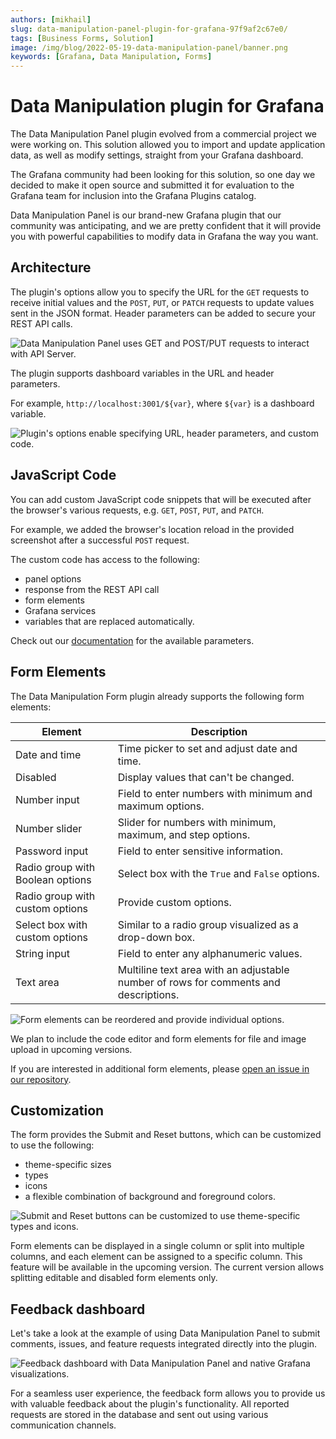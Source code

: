```yaml
---
authors: [mikhail]
slug: data-manipulation-panel-plugin-for-grafana-97f9af2c67e0/
tags: [Business Forms, Solution]
image: /img/blog/2022-05-19-data-manipulation-panel/banner.png
keywords: [Grafana, Data Manipulation, Forms]
---
```



# Data Manipulation plugin for Grafana

The Data Manipulation Panel plugin evolved from a commercial project we were working on. This solution allowed you to import and update application data, as well as modify settings, straight from your Grafana dashboard.

The Grafana community had been looking for this solution, so one day we decided to make it open source and submitted it for evaluation to the Grafana team for inclusion into the Grafana Plugins catalog.

Data Manipulation Panel is our brand-new Grafana plugin that our community was anticipating, and we are pretty confident that it will provide you with powerful capabilities to modify data in Grafana the way you want.

<Youtube
  id="DXALVG8GijM"
  title="Manual data entry and user input into dashboard."
/>

## Architecture

The plugin's options allow you to specify the URL for the `GET` requests to receive initial values and the `POST`, `PUT`, or `PATCH` requests to update values sent in the JSON format. Header parameters can be added to secure your REST API calls.

<Image
  title="Data Manipulation Panel uses GET and POST/PUT requests to interact with API Server."
  src="/img/blog/2022-05-19-data-manipulation-panel/form-api.png"
/>

The plugin supports dashboard variables in the URL and header parameters.

For example, `http://localhost:3001/${var}`, where `${var}` is a dashboard variable.

<Image
  title="Plugin's options enable specifying URL, header parameters, and custom code."
  src="/img/blog/2022-05-19-data-manipulation-panel/panel.png"
/>

## JavaScript Code

You can add custom JavaScript code snippets that will be executed after the browser's various requests, e.g. `GET`, `POST`, `PUT`, and `PATCH`.

For example, we added the browser's location reload in the provided screenshot after a successful `POST` request.

The custom code has access to the following:

- panel options
- response from the REST API call
- form elements
- Grafana services
- variables that are replaced automatically.

Check out our [documentation](/plugins/volkovlabs-form-panel/code) for the available parameters.

## Form Elements

The Data Manipulation Form plugin already supports the following form elements:

| Element                          | Description                                                                          |
| -------------------------------- | ------------------------------------------------------------------------------------ |
| Date and time                    | Time picker to set and adjust date and time.                                         |
| Disabled                         | Display values that can't be changed.                                                |
| Number input                     | Field to enter numbers with minimum and maximum options.                             |
| Number slider                    | Slider for numbers with minimum, maximum, and step options.                          |
| Password input                   | Field to enter sensitive information.                                                |
| Radio group with Boolean options | Select box with the `True` and `False` options.                                      |
| Radio group with custom options  | Provide custom options.                                                              |
| Select box with custom options   | Similar to a radio group visualized as a drop-down box.                              |
| String input                     | Field to enter any alphanumeric values.                                              |
| Text area                        | Multiline text area with an adjustable number of rows for comments and descriptions. |

<Image
  title="Form elements can be reordered and provide individual options."
  src="/img/blog/2022-05-19-data-manipulation-panel/elements.png"
/>

We plan to include the code editor and form elements for file and image upload in upcoming versions.

If you are interested in additional form elements, please [open an issue in our repository](https://github.com/volkovlabs/business-forms).

## Customization

The form provides the Submit and Reset buttons, which can be customized to use the following:

- theme-specific sizes
- types
- icons
- a flexible combination of background and foreground colors.

<Image
  title="Submit and Reset buttons can be customized to use theme-specific types and icons."
  src="/img/blog/2022-05-19-data-manipulation-panel/buttons.png"
/>

Form elements can be displayed in a single column or split into multiple columns, and each element can be assigned to a specific column. This feature will be available in the upcoming version. The current version allows splitting editable and disabled form elements only.

## Feedback dashboard

Let's take a look at the example of using Data Manipulation Panel to submit comments, issues, and feature requests integrated directly into the plugin.

<Image
  title="Feedback dashboard with Data Manipulation Panel and native Grafana visualizations."
  src="/img/blog/2022-05-19-data-manipulation-panel/feedback.png"
/>

For a seamless user experience, the feedback form allows you to provide us with valuable feedback about the plugin's functionality. All reported requests are stored in the database and sent out using various communication channels.
